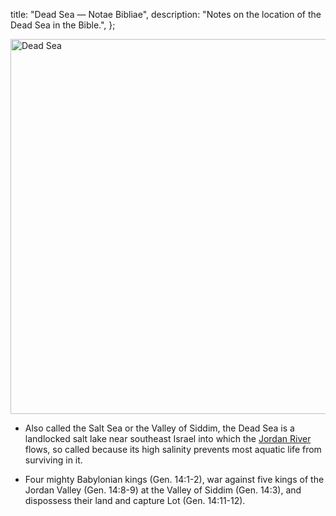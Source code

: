   title: "Dead Sea — Notae Bibliae",
  description: "Notes on the location of the Dead Sea in the Bible.",
};

<Initial text="Dead Sea"/>

<Image
  className="sepia rounded"
  src="/places/dead_sea.jpg"
  alt="Dead Sea"
  width="600"
  height="600"
/>

- Also called the Salt Sea or the Valley of Siddim, the Dead Sea is a landlocked salt lake near southeast Israel into which the [Jordan River](/places/old-testament/genesis/jordan-river) flows, so called because its high salinity prevents most aquatic life from surviving in it.

- Four mighty Babylonian kings (Gen. 14:1-2), war against five kings of the Jordan Valley (Gen. 14:8-9) at the Valley of Siddim (Gen. 14:3), and dispossess their land and capture Lot (Gen. 14:11-12).
